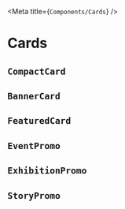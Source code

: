 
<Meta title={`Components/Cards`} />

# Cards

## `CompactCard`

<CompactCardReadme />

  <Story story={stories.compactCard} />

## `BannerCard`

<BannerCardReadme />

  <Story story={stories.bannerCard} />


## `FeaturedCard`

<FeaturedCardReadme />

  <Story story={stories.featuredCard} />


## `EventPromo`

<EventPromoReadme />

  <Story story={stories.eventPromo} />


## `ExhibitionPromo`

<ExhibitionPromoReadme />

  <Story story={stories.exhibitionPromo} />


## `StoryPromo`

<StoryPromoReadme />

  <Story story={stories.storyPromo} />

